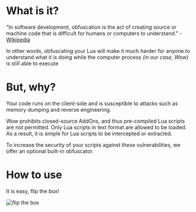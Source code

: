 
# What is it?

"In software development, obfuscation is the act of creating source or machine code that is difficult for humans or computers to understand." - [Wikipedia](https://en.wikipedia.org/wiki/Obfuscation_(software))

In other words, obfuscating your Lua will make it much harder for anyone to understand what it is doing while the computer process _(in our case, Wow)_ is still able to execute

# But, why?

Your code runs on the client-side and is susceptible to attacks such as memory dumping and reverse engineering.

Wow prohibits closed-source AddOns, and thus pre-compiled Lua scripts are not permitted. Only Lua scripts in text format are allowed to be loaded. As a result, it is simple for Lua scripts to be intercepted or extracted.

To increase the security of your scripts against these vulnerabilities, we offer an optional built-in obfuscator.

# How to use

It is easy, flip the box!

![flip the box](/img/hashtag_flip_the_box.png)

